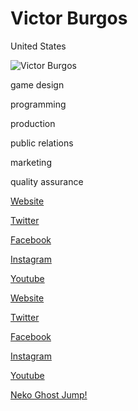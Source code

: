 # Victor Burgos

<Location>

United States

</Location>

![Victor Burgos](https://www.victorburgosgames.com/victorheadgif/)

<Skills>

game design

programming

production

public relations

marketing

quality assurance

</Skills>

<Personal>

[Website](https://www.victorburgosgames.com/)

[Twitter](https://twitter.com/VictorBurgosG3)

[Facebook](https://www.facebook.com/victoranthonyburgos)

[Instagram](https://www.instagram.com/victoranthonyburgos/)

[Youtube](https://www.youtube.com/c/VictorBurgosGames)

</Personal>

<Business>

[Website](https://www.burgosgames.com/)

[Twitter](https://twitter.com/BurgosGames)

[Facebook](https://facebook.com/BurgosGames)

[Instagram](https://instagram.com/BurgosGames)

[Youtube](https://www.youtube.com/channel/UCu605kcuFj7g-HiwDP1WKfA)

</Business>



<Games>

[Neko Ghost Jump!](http://nekoghostjump.com)

</Games>
